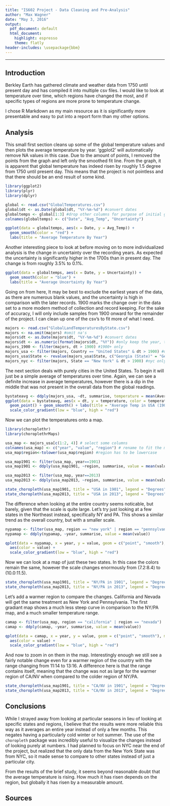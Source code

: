 ```yaml
---
title: "IS602 Project - Data Cleaning and Pre-Analysis"
author: "Max Wagner"
date: "May 3, 2016"
output:
  pdf_document: default
  html_document:
    highlight: espresso
    theme: flatly
header-includes: \usepackage{bbm}
---
```

***

## Introduction

Berkley Earth has gathered climate and weather data from 1750 until present day and has compiled it into multiple csv files. I would like to look at temperature over time, which regions have changed the most, and if specific types of regions are more prone to temperature change.

I chose R Markdown as my main resource as it is significantly more presentable and easy to put into a report form than my other options.

## Analysis

This small first section cleans up some of the global temperature values and then plots the average temperature by year. 'ggplot2' will automatically remove NA values in this case. Due to the amount of points, I removed the points from the graph and left only the smoothed fit line. From the graph, it is apparent that global temperature has indeed risen by roughly 1.5 degree from 1750 until present day. This means that the project is not pointless and that there should be an end result of some kind.

```r
library(ggplot2)
library(plyr)
library(dplyr)

global <- read.csv("GlobalTemperatures.csv")
global$dt <- as.Date(global$dt, "%Y-%m-%d") #convert dates
globaltemps <- global[1:3] #drop other columns for purpose of initial graphs
colnames(globaltemps) <- c("Date", "Avg_Temp", "Uncertainty")

ggplot(data = globaltemps, aes(x = Date, y = Avg_Temp)) + 
  geom_smooth(color = "red") + 
  labs(title = "Average Temperature By Year")
```

Another interesting piece to look at before moving on to more individualized analysis is the change in uncertainty over the recording years. As expected the uncertainty is significantly higher in the 1700s than in present day. The change is from roughly 3.5% to 0.1%.

```r
ggplot(data = globaltemps, aes(x = Date, y = Uncertainty)) + 
  geom_smooth(color = "blue") + 
  labs(title = "Average Uncertainty By Year")
```

Going on from here, It may be best to exclude the earliest years of the data, as there are numerous blank values, and the uncertainty is high in comparison with the later records. 1900 marks the change over in the data set to a more modern method of collection and record keeping. For the sake of accuracy, I will only include samples from 1900 onward for the remainder of the project. I can clean up one of the csv's to fit more of what I need.

```r
majors <- read.csv("GlobalLandTemperaturesByState.csv")
majors <- na.omit(majors) #omit na's
majors$dt <- as.Date(majors$dt, "%Y-%m-%d") #convert dates
majors$dt <- as.numeric(format(majors$dt, "%Y")) #only keep the year, the rest isn't important
majors_1900 <- filter(majors, dt > 1900) #1900+ only
majors_usa <- filter(majors, Country == "United States" & dt > 1900) #usa only and 1900+
majors_usa$State <- revalue(majors_usa$State, c("Georgia (State)" = "Georgia")) # fix the bad georgia naming
majors_nyc <- filter(majors, State == "New York" & dt > 1900) #nyc only and 1900+
```

The next section deals with purely cities in the United States. To begin it will just be a simple average of temperatures over time. Again, we can see a definite increase in average temperatures, however there is a dip in the middle that was not present in the overall data from the global readings.

```r
bystateavg <- ddply(majors_usa, ~dt, summarise, temperature = mean(AverageTemperature))
ggplot(data = bystateavg, aes(x = dt, y = temperature, color = temperature)) +
  geom_point() + geom_smooth() + labs(title = "Average Temp in USA (1900-2015)", xlab = "Year", ylab = "Temperature") +
  scale_color_gradient(low = "blue", high = "red")
```

Now we can plot the temperatures onto a map.

```r
library(choroplethr)
library(choroplethrMaps)

usa_map <- majors_usa[c(1:2, 4)] # select some columns
colnames(usa_map) <- c("year", "value", "region") # rename to fit the map package guidelines
usa_map$region<-tolower(usa_map$region) #region has to be lowercase

usa_map1901 <- filter(usa_map, year==1901)
usa_map1901 <- ddply(usa_map1901, ~region, summarise, value = mean(value))

usa_map2013 <- filter(usa_map, year==2013)
usa_map2013 <- ddply(usa_map2013, ~region, summarise, value = mean(value))

state_choropleth(usa_map1901, title = "USA in 1901", legend = "Degrees", num_colors = 1)
state_choropleth(usa_map2013, title = "USA in 2013", legend = "Degrees", num_colors = 1)
```

The difference when looking at the entire country seems noticable, but barely, given that the scale is quite large. Let's try just looking at a few states in the Northeast instead, specifically NY and PA. This shows a similar trend as the overall country, but with a smaller scale. 

```r
nypamap <- filter(usa_map, region == "new york" | region == "pennsylvania")
nypamap <- ddply(nypamap, ~year, summarise, value = mean(value))

qplot(data = nypamap, x = year, y = value, geom = c("point", "smooth"), main = "NY and PA Temps", xlab = "Year", ylab = "Temperature") +
  aes(color = value) +
  scale_color_gradient(low = "blue", high = "red")
```

Now we can look at a map of just these two states. In this case the colors remain the same, however the scale changes enormously from (7.2:8.4) to (10.0:11.5). 

```r
state_choropleth(usa_map1901, title = "NY/PA in 1901", legend = "Degrees", num_colors = 1, zoom = c("new york", "pennsylvania"))
state_choropleth(usa_map2013, title = "NY/PA in 2013", legend = "Degrees", num_colors = 1, zoom = c("new york", "pennsylvania"))
```

Let's add a warmer region to compare the changes. California and Nevada will get the same treatment as New York and Pennsylvania. The first gradiant map shows a much less steep curve in comparison to the NY/PA map, and a much smaller temperature range.

```r
camap <- filter(usa_map, region == "california" | region == "nevada")
camap <- ddply(camap, ~year, summarise, value = mean(value))

qplot(data = camap, x = year, y = value, geom = c("point", "smooth"), main = "CA and NV Temps", xlab = "Year", ylab = "Temperature") +
  aes(color = value) +
  scale_color_gradient(low = "blue", high = "red")
```

And now to zoom in on them in the map. Interestingly enough we still see a fairly notable change even for a warmer region of the country with the range changing from 11:14 to 13:16. A difference here is that the range contains itself, meaning that the change was not as large for the warmer region of CA/NV when compared to the colder region of NY/PA.

```r
state_choropleth(usa_map1901, title = "CA/NV in 1901", legend = "Degrees", num_colors = 1, zoom = c("california", "nevada"))
state_choropleth(usa_map2013, title = "CA/NV in 2013", legend = "Degrees", num_colors = 1, zoom = c("california", "nevada"))
```

## Conclusions

While I strayed away from looking at particular seasons in lieu of looking at specific states and regions, I believe that the results were more reliable this way as it averages an entire year instead of only a few months. This negates having a particularly cold winter or hot summer. The use of the `choropleth` package was incredibly useful to visualize the changes instead of looking purely at numbers. I had planned to focus on NYC near the end of the project, but realized that the only data from the New York State was from NYC, so it made sense to compare to other states instead of just a particular city.

From the results of the brief study, it seems beyond reasonable doubt that the average temperature is rising. How much it has risen depends on the region, but globally it has risen by a measurable amount.

## Sources

[](http://berkeleyearth.org/data/)
[](https://cran.r-project.org/web/packages/choroplethr/vignettes/b-state-choropleth.html)


